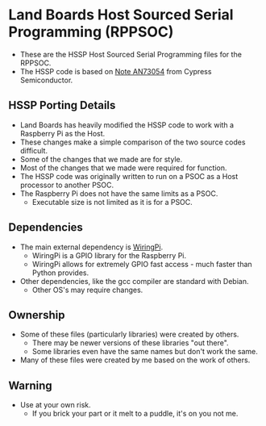 = Land Boards Host Sourced Serial Programming (RPPSOC) =

* These are the HSSP Host Sourced Serial Programming files for the RPPSOC.
* The HSSP code is based on [http://www.cypress.com/documentation/application-notes/an73054-psoc-3-and-psoc-5lp-programming-using-externalApplication Note AN73054] from Cypress Semiconductor.

== HSSP Porting Details ==

* Land Boards has heavily modified the HSSP code to work with a Raspberry Pi as the Host.
* These changes make a simple comparison of the two source codes difficult.
* Some of the changes that we made are for style.
* Most of the changes that we made were required for function.
* The HSSP code was originally written to run on a PSOC as a Host processor to another PSOC.
* The Raspberry Pi does not have the same limits as a PSOC.
** Executable size is not limited as it is for a PSOC.

== Dependencies ==

* The main external dependency is [http://wiringpi.com/ WiringPi].
** WiringPi is a GPIO library for the Raspberry Pi.
** WiringPi allows for extremely GPIO fast access - much faster than Python provides.
* Other dependencies, like the gcc compiler are standard with Debian.
** Other OS's may require changes.

== Ownership ==

* Some of these files (particularly libraries) were created by others.
** There may be newer versions of these libraries "out there".
** Some libraries even have the same names but don't work the same.
* Many of these files were created by me based on the work of others.

== Warning ==

* Use at your own risk.
** If you brick your part or it melt to a puddle, it's on you not me.
